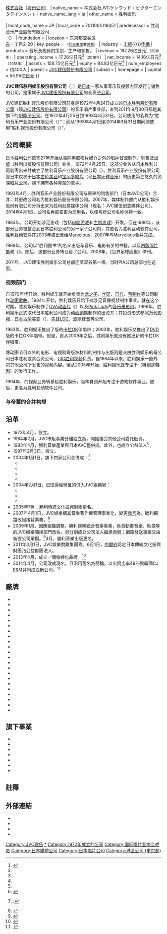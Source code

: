 {{NoteTA
|G1 = JP Show
|G2 = Music
|G3 = Organization
}}

{{Infobox company
| name             = JVC建伍胜利娱乐股份有限公司
| name_en          = JVCKENWOOD Victor Entertainment Corp.
| logo             = File:Veglogo.png
| logo_size        = 240px
| image            = File:Shibuya First Tower Tokyo 1.jpg
| image_size       = 260px
| image_caption    = 涩谷第一塔<br />（总部所在地）
| type             = [[私人公司|私人公司]]{{\}}[[株式会社|株式会社]]（[[股份公司|股份公司]]）
| native_name      = 株式会社JVCケンウッド・ビクターエンタテインメント
| native_name_lang = ja 
| other_name       = 胜利娱乐<br />{{lang|ja|ビクターエンタテインメント}}<br />{{lang|en|Victor Entertainment}}
| local_code_name  = JP
| local_code       = 7011001019451
| predecessor      = 胜利音乐产业股份有限公司<br />（{{lang|ja|ビクター音楽産業株式会社}}）
| foundation       = {{Start date and age|df=yes|1972|04|25}}
| location         = {{JPN}}[[东京都|东京都]][[涩谷区|涩谷区]]<br />[[東_(澀谷區)|东]]一丁目2-20{{Link-ja|住友不动产涩谷第一塔|住友不動産渋谷ファーストタワー|涩谷第一塔}}
| key_people       = {{Link-ja|齐藤正明|斉藤正明}}<small>（[[代表董事|代表董事]]兼[[总裁|总裁]]）</small>
| industry         = [[出版|出版]]{{\}}[[传播|传播]]
| products         = 音乐及视频的策划、生产和销售。
| revenue          = 187.26亿日元<ref name="Annual2018">{{cite web |title=株式会社JVCケンウッド・ビクターエンタテインメント 第51期決算公告 |url=https://catr.jp/settlements/e2e3e/114902 |website=Company Activities Total Research Institute |publisher=株式会社JVCケンウッド・ビクターエンタテインメント |accessdate=2019-12-28 |archive-date=2019-12-28 |archive-url=https://web.archive.org/web/20191228094107/https://catr.jp/settlements/e2e3e/114902 |dead-url=no }}</ref><small>（2018年）</small>
| operating_income = 17.26亿日元<ref name="Annual2018" /><small>（2018年）</small>
| net_income       = 14.16亿日元<ref name="Annual2018" /><small>（2018年）</small>
| assets           = 158.75亿日元<ref name="Annual2018" />
| equity           = 84.83亿日元<ref name="Annual2018" />
| num_employees    = 约400人
| parent           = [[JVC建伍|JVC建伍股份有限公司]]
| subsid           = {{Plain list|
* [[Flying_DOG|飞犬集团公司]]
* {{Link-ja|胜利音乐艺术|ビクターミュージックアーツ|胜利音乐艺术集团公司}}
* {{Link-ja|速星音乐|スピードスター・ミュージック|速星音乐集团公司}}
}}
| homepage         = {{URL|https://www.jvcmusic.co.jp/}}
| capital          = 55.95亿[[日元|日元]]
}}

'''JVC建伍胜利娱乐股份有限公司'''（{{Lang-ja|株式会社JVCケンウッド・ビクターエンタテインメント}}，{{Lang-en|JVCKENWOOD Victor Entertainment Corp.}}）是[[日本|日本]]一家从事音乐及视频内容发行与销售的公司，是隶属于[[JVC建伍|JVC建伍股份有限公司]]的全资[[子公司|子公司]]。

JVC建伍胜利娱乐股份有限公司前身是1972年4月24日成立的[[JVC|日本胜利股份有限公司]]（现[[JVC建伍|JVC建伍股份有限公司]]）的音乐唱片事业部，直到2011年9月30日都是其旗下的[[子公司|职能子公司]]。在1972年4月25日到1993年3月31日，公司使用的名称为“胜利音乐产业股份有限公司（{{lang|ja|ビクター音楽産業株式会社}}）”；而从1993年4月1日到2014年3月31日期间则使用“胜利娱乐股份有限公司（{{lang|ja|ビクターエンタテインメント株式会社}}）”。

== 公司概要 ==
[[JVC|日本胜利公司]]自1927年开始从事除[[黑胶唱片|黑胶唱片]]媒介之外的唱片音源制作、销售及[[出版|出版]]（胜利出版股份有限公司）业务。1972年4月25日，这部分业务从日本胜利公司剥离出来并成立了胜利音乐产业股份有限公司（{{lang|ja|しビクター音楽産業株式会社}}）。胜利音乐产业股份有限公司是日本仅次于[[日本古伦美亚|日本古伦美亚]]和[[宝丽多唱片|宝丽多唱片]]（现[[環球音樂_(日本)|日本环球音乐]]）的历史第三悠久的资深[[唱片公司|唱片公司]]，旗下拥有各种类型的歌手。

1993年4月，胜利音乐产业股份有限公司与原来的销售部门（日本AVC公司）合并，并更改公司名为胜利娱乐股份有限公司。2007年，媒体制作部门从胜利娱乐股份有限公司分拆出来为胜利创意媒体公司（现名：JVC建伍创意媒体公司）。2014年4月1日，公司名再度变更为现用名，以便与母公司名称保持一致。

1983年，公司开始涉足游戏（包括[[电脑游戏|电脑游戏]]和[[家用游戏机|主机游戏]]）开发。但在1996年，该部分业务被整合到日本胜利公司的另一家子公司{{Link-ja|Pack-in-Video|パック・イン・ビデオ}}内，并更名为胜利互动软件公司。胜利互动软件在2003年被出售给[[Marvelous|Marvelous]]，2007年与Marvelous合并完成。

1989年，公司以“胜利图书”的名义出版与音乐、电影有关的书籍，以及[[凹版雜誌|凹版]][[照片集|照片集]]和{{Link-en|体育杂志|Sports magazine}}《{{Link-ja|世界足球画报|ワールドサッカーグラフィック}}》。随后，这部分业务转让给了{{Link-ja|PIA|ぴあ}}公司。2008年，《世界足球画报》停刊。

2011年，JVC建伍胜利娱乐公司总部迁至涩谷第一塔。当时PIA公司总部也在这里。

=== 视频部门 ===
自1970年代开始，胜利娱乐就开始负责为[[龍之子製作公司|龙之子]]、[[學研控股#動畫|学研]]、[[日升|日升]]、[[PRODUCTION_REED|苇制作]]等公司制作[[动画歌曲|动画歌曲]]。1984年开始，胜利娱乐开始正式涉足音像视频制作事业。就在这个时期，胜利娱乐制作了[[原創動畫錄影帶|OVA动画片]]《{{Link-ja|BIRTH (OVA)|BIRTH (OVA)|BIRTH}}》以及[[粉紅淑女|Pink Lady]]的[[音乐录影带|音乐录影带]]。1999年，胜利娱乐正式取代日本胜利公司成为[[动画剧集|动画剧集]]制作的出资方；其投资形式参照[[万代影视|万代影视]]、[[日本古伦美亚|日本古伦美亚]]（{{Link-ja|ANIMEX|ANIMEX}}）、[[NBC環球娛樂|先锋LDC]]、[[波丽佳音|波丽佳音]]等公司。

1983年，胜利娱乐推出了{{Link-ja|VHD|VHD}}版的[[卡拉OK|卡拉OK]]伴唱带；2003年，胜利娱乐又推出了[[DVD|DVD]]版的卡拉OK伴唱带。但是，自从2009年之后，胜利娱乐就没有推出新的卡拉OK伴唱带。

除动画节目以外的电影、电视剧等版权材料的制作与出版则是交由胜利娱乐的母公司日本胜利或其合资公司{{Link-ja|Pack-In-Video|パック・イン・ビデオ}}、[[派拉蒙影業|CIC胜利视频]]负责。自1984年以来，胜利娱乐一直外包其他公司所发售的视频内容。但从2005年开始，胜利娱乐就专注于{{Link-ja|海外影视|海外ドラマ}}（特别是[[韓國電視劇|韩剧]]）的发行工作。

1994年，{{Link-ja|Pack-In-Video|パック・イン・ビデオ}}的视频业务转移给胜利娱乐，而本身则开始专注于游戏软件事业。随后，{{Link-ja|Pack-In-Video|パック・イン・ビデオ}}更名为胜利互动软件公司。

=== 与帝蓄的合并构想 ===

==沿革==
*1972年4月，{{nihongo|'''勝利音樂產業株式會社'''|ビクター音楽産業株式会社|Victor Music Industries, Inc.}}設立。
*1984年2月，JVC市販事業分離独立為{{nihongo|'''日本AVC株式会社'''|日本エイ・ブイ・シー株式会社| Nihon AVC, Inc.}}，開始接受其他公司委託販賣。
*1993年4月，勝利音樂產業與日本AVC整併成{{nihongo|'''勝利娛樂株式会社'''|ビクターエンタテインメント株式会社|Victor Entertainment, Inc.}}。此外，也成立公益法人{{nihongo|'''勝利傳統文化振興財團'''|ビクター伝統文化振興財団|Japan Victor Foundation for Promotion of Traditional Musics}}<ref>{{Cite web |url=http://nippon.zaidan.info/dantai/056946/dantai_info.htm |title=ビクター伝統文化振興財団 - 日本財団図書館 |accessdate=2015-02-06 |archive-date=2020-06-26 |archive-url=https://web.archive.org/web/20200626005507/http://nippon.zaidan.info/dantai/056946/dantai_info.htm |dead-url=no }}</ref>。
*1997年2月3日，設立{{nihongo|'''株式会社勝利網路'''|株式会社ビクターネットワークス|Victor Networks Company, Ltd.}}。
*2004年1月1日，旗下四家公司合併成{{nihongo|'''JVC娛樂網株式会社'''|JVCエンタテインメント・ネットワークス株式会社|JVC Entertainment Networks, Inc.|JEN}}：<ref name=hiro>{{lang|ja|[http://www.jvcmusic.co.jp/company/press/2004/0128.html ビクターエンタテインメントの関係会社である 【JVCエンタテインメント・ネットワークス株式会社】と 【ヒロ・プロダクション・グループ】が事業統合。 エンタテインメント産業界における新たなビジネスを構築。]. ビクターエンタテインメント. 2004-01-28}} {{ja}}.</ref>
**{{nihongo|勝利音樂出版株式会社|ビクター音楽出版株式会社|Victor Music Publishing Co., Inc.|承繼法人、1961年12月11日成立}}
**{{nihongo|株式会社Hit Vibe|株式会社ヒット・バイブ|Hit Vibe, Inc.|1999年5月成立}}
**{{nihongo|株式会社勝利創意廣告代理店|株式会社ビクター・クリエイティブ・エージェンシー|Victor Creative Agency, Inc.|1982年8月成立}}
**{{nihongo|株式会社勝利音樂貿易|株式会社ビクター・ミュージカルトレーディング|Victor Musical Trading, Inc.|1987年10月21日成立}}
*2004年2月1日，已取得經營權的{{nihongo|'''Hiro-Group'''|ヒロ・グループ}}併入JVC娛樂網：{{r|hiro}}
**{{nihongo|株式会社Hiro Production|ヒロ・プロダクション|1984年2月成立}}
**{{nihongo|株式会社Hiro Entertainment|株式会社ヒロ・エンターテイメント|1995年4月成立}}
**{{nihongo|株式会社Hiro Plus+|株式会社ヒロ・プラス|1989年3月成立}}
*2005年7月，勝利傳統文化振興財團更名{{nihongo|'''日本傳統文化振興財團'''|日本伝統文化振興財団|Japan Traditional Cultures Foundation}}。
*2007年4月1日，JVC娛樂網其音樂著作權管理事業化、變更[[商号|商号]]為{{nihongo|'''勝利音樂出版株式会社'''|ビクター・ミュージックパブリッシング株式会社|Victor Music Publishing, Inc.|VMP}}，勝利網路改組{{nihongo|'''JVC娛樂株式会社'''|JVCエンタテインメント株式会社|JVC Entertainment Company, Ltd.|JE}}接替業務。<ref>{{lang|ja|{{PDF|[http://www.jvckenwood.co.jp/ir/library/securities/data_jvc/yuukasyouken-119.pdf 第119期 有価証券報告書 - 日本ビクター]}}}}</ref>
*2009年1月，因應組織調整，勝利娛樂統合音樂事業，負責動畫音樂、映像等的JVC娛樂間接部門改名{{nihongo|'''株式会社[[飛犬|飛犬]]'''|株式会社フライングドッグ|FlyingDog, Inc.}}，另分割成立公司法人繼承商號；網路發送事業交由新設公司{{nihongo|'''JVC網路株式会社'''|JVCネットワークス株式会社|JVC Networks, Inc.}}承攬。<ref>{{lang|ja|[http://www.jvckenwood.co.jp/press/2008/12/press_081218.html コンテンツビジネス強化に向け、 エンタテインメント事業会社を融合・再編]. JVC・ケンウッド・ホールディングス. 2008-12-18.}}</ref>4月，勝利音樂出版更名{{nihongo|'''株式会社勝利音樂藝術'''|株式会社ビクターミュージックアーツ|Victor Music Arts, Inc.}}。
*2011年3月1日，JVC娛樂脫離集團為{{nihongo|'''海克力士株式会社'''|ハーキュリーズ株式会社|Hercules Co., Ltd.}}。6月1日，[[内閣府|内閣府]]認定日本傳統文化振興財團乃公益財團法人。
*2013年4月，成立{{link-ja|GiRLPOP|GiRLPOP}}／偶像特化品牌{{nihongo|「VERSIONMUSIC」|バージョンミュージック}}。<ref>{{lang|ja|[http://www.jvcmusic.co.jp/company/press/2013/0212.html ビクターエンタテインメントが、“ガールズポップ／アイドル” に特化した 新レーベル【VERSIONMUSIC(バージョンミュージック)】を設立。]. ビクターエンタテインメント. 2013-02-12.}}</ref>
*2014年4月，公司改成現名，且沿用舊名為簡稱。以出資比率49％與韓國CJ E&M共同成立新公司{{nihongo|「CJ勝利娛樂株式会社」|CJビクターエンタテインメント株式会社|CJ Victor Entertainment, Inc.}}。<ref>{{lang|ja|[http://www.jvcmusic.co.jp/company/press/2014/0507.html ビクターエンタテインメントと韓国CJ E&M社が合弁新会社]. ビクターエンタテインメント. 2014-05-07.}}</ref>

==廠牌==
{{div col||15em}}
*{{nihongo|Victor|ビクター}}
*{{nihongo|Speedstar|スピードスター}}
*{{nihongo|Speedstar International|スピードスターインターナショナル}}
*{{nihongo|TAISHITA|タイシタ}}
*{{nihongo|MOB SQUAD|モブスクアッド}}
*{{nihongo|NVITATION|インビテーション}}
*{{nihongo|HAPPY HOUSE|ハッピーハウス}}
*{{nihongo|BabeStar|ベイブスター}}
*{{nihongo|FlyingStar Records|フライングスターレコーズ}}
*{{nihongo|rookiestar|ルーキースター}}
*{{nihongo|HiHiRecords|ハイハイレコード}}
*{{nihongo|[[飞犬|FlyingDog]]|フライングドッグ}}
*{{nihongo|freedom records|フリーダムレコーズ}}
*{{nihongo|Getting Better|ゲッティングベター}}
*{{nihongo|plusGROUND|プラスグラウンド}}
*{{nihongo|JVC World Sounds|ジェイブイシー ワールドサウンズ}}
*{{nihongo|JVC JAZZ|ジェイブイシー ジャズ}}
*{{nihongo|GLOBE ROOTS|グローブルーツ}}
*{{nihongo|aosis-records|アオシスレコーズ}}
*{{nihongo|3 VIEWS|スリー・ヴューズ}}
*{{nihongo|CYPRESS SHOWER|サイプレス シャワー}}
*{{nihongo|nafin|ナフィン}}
{{div col end}}

==旗下事業==
*{{nihongo|株式会社[[飛犬|飛犬]]|株式会社フライングドッグ|FlyingDog, Inc.}}
*{{nihongo|株式会社勝利音樂藝術|株式会社ビクターミュージックアーツ|Victor Music Arts, Inc.}}
*{{nihongo|株式会社Speedstar音樂|株式会社スピードスター・ミュージック|Speedstar Music, Inc.}}
*{{nihongo|JVC網路株式会社|JVCネットワークス株式会社|JVC Networks, Inc.}}
*{{nihongo|VERSIONMUSIC株式会社|バージョンミュージック株式会社|VERSIONMUSIC, INC.}}
*{{nihongo|公益財團法人 日本傳統文化振興財團|公益財団法人 日本伝統文化振興財団|Japan Traditional Cultures Foundation}}
*{{nihongo|音樂|老鷹樂團|Music, Inc.}}

==註釋==
{{reflist|2}}

== 外部連結 ==
* {{Official|http://www.jvcmusic.co.jp}} 
* {{Twitter|victormusic}}
* {{Facebook|jvcmusic}}
* {{YouTube|user=VictorMusicChannel}}

{{勝利娛樂}}
{{日本十大唱片公司}}
{{日本唱片協會}}
{{DEFAULTSORT:Victor Entertainment}}
[[Category:JVC建伍|Category:JVC建伍]]
[[Category:勝利娛樂|*]]
[[Category:1972年成立的公司|Category:1972年成立的公司]]
[[Category:国际唱片业协会成员|Category:国际唱片业协会成员]]
[[Category:日本媒體公司|Category:日本媒體公司]]
[[Category:日本唱片公司|Category:日本唱片公司]]
[[Category:港區公司_(東京都)|Category:港區公司 (東京都)]]